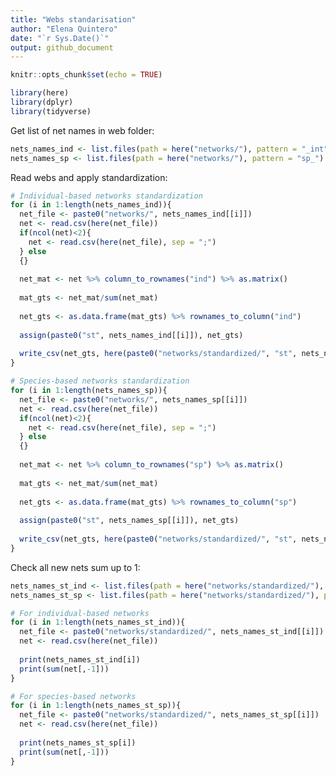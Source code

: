 ```yaml
---
title: "Webs standarisation"
author: "Elena Quintero"
date: "`r Sys.Date()`"
output: github_document
---
```


```r
knitr::opts_chunk$set(echo = TRUE)
```

```r
library(here)
library(dplyr)
library(tidyverse)
```


Get list of net names in web folder:
```r
nets_names_ind <- list.files(path = here("networks/"), pattern = "_int") # For individual-based networks
nets_names_sp <- list.files(path = here("networks/"), pattern = "sp_")   # For species-based networks
```

Read webs and apply standardization:
```r
# Individual-based networks standardization
for (i in 1:length(nets_names_ind)){
  net_file <- paste0("networks/", nets_names_ind[[i]])
  net <- read.csv(here(net_file))
  if(ncol(net)<2){
    net <- read.csv(here(net_file), sep = ";")
  } else
  {}  
  
  net_mat <- net %>% column_to_rownames("ind") %>% as.matrix()
  
  mat_gts <- net_mat/sum(net_mat)
  
  net_gts <- as.data.frame(mat_gts) %>% rownames_to_column("ind")
  
  assign(paste0("st", nets_names_ind[[i]]), net_gts)
  
  write_csv(net_gts, here(paste0("networks/standardized/", "st", nets_names_ind[[i]])))
}

# Species-based networks standardization
for (i in 1:length(nets_names_sp)){
  net_file <- paste0("networks/", nets_names_sp[[i]])
  net <- read.csv(here(net_file))
  if(ncol(net)<2){
    net <- read.csv(here(net_file), sep = ";")
  } else
  {}  
  
  net_mat <- net %>% column_to_rownames("sp") %>% as.matrix()
  
  mat_gts <- net_mat/sum(net_mat)
  
  net_gts <- as.data.frame(mat_gts) %>% rownames_to_column("sp")
  
  assign(paste0("st", nets_names_sp[[i]]), net_gts)
  
  write_csv(net_gts, here(paste0("networks/standardized/", "st", nets_names_sp[[i]])))
}
```

Check all new nets sum up to 1:
```r
nets_names_st_ind <- list.files(path = here("networks/standardized/"), pattern = "_int") # For individual-based networks
nets_names_st_sp <- list.files(path = here("networks/standardized/"), pattern = "stsp_") # For species-based networks

# For individual-based networks
for (i in 1:length(nets_names_st_ind)){
  net_file <- paste0("networks/standardized/", nets_names_st_ind[[i]])
  net <- read.csv(here(net_file))
  
  print(nets_names_st_ind[i])
  print(sum(net[,-1]))
}

# For species-based networks
for (i in 1:length(nets_names_st_sp)){
  net_file <- paste0("networks/standardized/", nets_names_st_sp[[i]])
  net <- read.csv(here(net_file))
  
  print(nets_names_st_sp[i])
  print(sum(net[,-1]))
}
```

#